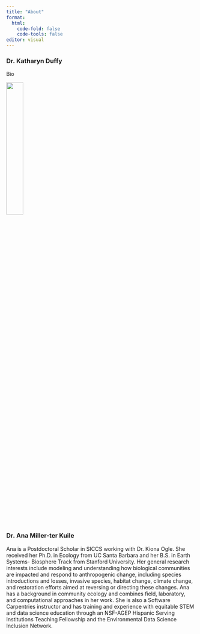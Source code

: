```yaml
---
title: "About"
format: 
  html:
    code-fold: false
    code-tools: false
editor: visual
---
```


### Dr. Katharyn Duffy

Bio

![](ana.png){width=30%}

### Dr. Ana Miller-ter Kuile

Ana is a Postdoctoral Scholar in SICCS working with Dr. Kiona Ogle. She received her Ph.D. in Ecology from UC Santa Barbara and her B.S. in Earth Systems- Biosphere Track from Stanford University. Her general research interests include modeling and understanding how biological communities are impacted and respond to anthropogenic change, including species introductions and losses, invasive species, habitat change, climate change, and restoration efforts aimed at reversing or directing these changes. Ana has a background in community ecology and combines field, laboratory, and computational approaches in her work. She is also a Software Carpentries instructor and has training and experience with equitable STEM and data science education through an NSF-AGEP Hispanic Serving Institutions Teaching Fellowship and the Environmental Data Science Inclusion Network. 
